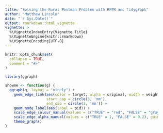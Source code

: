 ```yaml
---
title: "Solving the Rural Postman Problem with RPPR and Tidygraph"
author: "Matthew Lincoln"
date: "`r Sys.Date()`"
output: rmarkdown::html_vignette
vignette: >
  %\VignetteIndexEntry{Vignette Title}
  %\VignetteEngine{knitr::rmarkdown}
  %\VignetteEncoding{UTF-8}
---
```


```r
knitr::opts_chunk$set(
  collapse = TRUE,
  comment = "#>"
)

library(ggraph)
```

```r
showme <- function(g) {
  ggraph(g, layout = "nicely") +
    geom_edge_link(aes(color = target, alpha = original, width = weight),
                   start_cap = circle(3, 'mm'),
                   end_cap = circle(3, 'mm')) +
    geom_node_label(aes(label = pid)) +
    scale_edge_colour_manual(values = c("TRUE" = "red", "FALSE" = "gray"), na.value = "gray", guide = FALSE) +
    scale_edge_alpha_manual(values = c("TRUE" = 1, "FALSE" = 0.2), guide = FALSE) +
    theme_graph()
}

```
